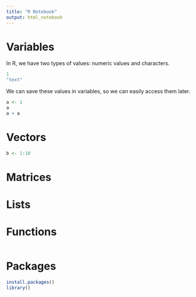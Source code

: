 ```yaml
---
title: "R Notebook"
output: html_notebook
---
```


# Variables

In R, we have two types of values: numeric values and characters.
```r
1
"text"
```

We can save these values in variables, so we can easily access them later.
```r
a <- 1
a
a + a
```

# Vectors

```r
b <- 1:10
```

# Matrices

# Lists


# Functions


```r
```


# Packages

```r
install.packages()
library()
```
